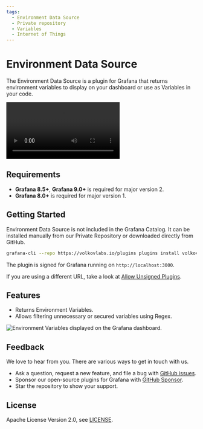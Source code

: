 ```yaml
---
tags:
  - Environment Data Source
  - Private repository
  - Variables
  - Internet of Things
---
```



# Environment Data Source

The Environment Data Source is a plugin for Grafana that returns environment variables to display on your dashboard or use as Variables in your code.

<Video
  src="https://www.youtube.com/embed/sczRq2lI3e4"
  title="Dashboard, Global and Environment variables."
/>

## Requirements

- **Grafana 8.5+**, **Grafana 9.0+** is required for major version 2.
- **Grafana 8.0+** is required for major version 1.

## Getting Started

Environment Data Source is not included in the Grafana Catalog. It can be installed manually from our Private Repository or downloaded directly from GitHub.

```bash
grafana-cli --repo https://volkovlabs.io/plugins plugins install volkovlabs-env-datasource
```

The plugin is signed for Grafana running on `http://localhost:3000`.

If you are using a different URL, take a look at [Allow Unsigned Plugins](/plugins/grafana/allow-unsigned/).

## Features

- Returns Environment Variables.
- Allows filtering unnecessary or secured variables using Regex.

<Image
  title="Environment Variables displayed on the Grafana dashboard."
  src="/img/plugins/volkovlabs-env-datasource/dashboard.png"
/>

## Feedback

We love to hear from you. There are various ways to get in touch with us.

- Ask a question, request a new feature, and file a bug with [GitHub issues](https://github.com/volkovlabs/volkovlabs-env-datasource/issues/new/choose).
- Sponsor our open-source plugins for Grafana with [GitHub Sponsor](https://github.com/sponsors/VolkovLabs).
- Star the repository to show your support.

## License

Apache License Version 2.0, see [LICENSE](https://github.com/volkovlabs/volkovlabs-env-datasource/blob/main/LICENSE).
